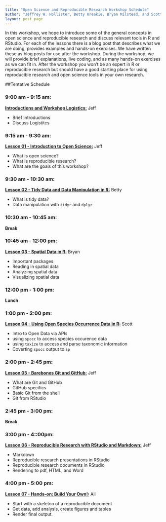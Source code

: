 ```yaml
---
title: "Open Science and Reproducible Research Workshop Schedule"
author: "Jeffrey W. Hollister, Betty Kreakie, Bryan Milstead, and Scott Chamberlain"
layout: post_page
---
```


In this workshop, we hope to introduce some of the general concepts in open science and reproducible research and discuss relevant tools in R and RStudio.  For each of the lessons there is a blog post that describes what we are doing, provides examples and hands-on exercises.  We have written these as blog posts for use after the workshop. During the workshop, we will provide brief explanations, live coding, and as many hands-on exercises as we can fit in.  After the workshop you won't be an expert in R or reproducible research but should have a good starting place for using reproducible research and open science tools in your own research. 

##Tentative Schedule

### 9:00 am - 9:15 am: 

[**Introductions and Workshop Logistics:**](http://jwhollister.com/iale_open_science/2015/06/16/Workshop-Schedule/) Jeff

  - Brief Introductions
  - Discuss Logistitcs

### 9:15 am - 9:30 am: 

[**Lesson 01 - Introduction to Open Science:**](http://jwhollister.com/iale_open_science/2015/07/05/01-Into-To-Open-Science/) Jeff 

  - What is open science?
  - What is reproducible research?
  - What are the goals of this workshop?

### 9:30 am - 10:30 am: 

[**Lesson 02 - Tidy Data and Data Manipulation in R:**](http://jwhollister.com/iale_open_science/2015/07/05/02-Tidy-Data-And-Data-Manipulation/) Betty

  - What is tidy data?
  - Data manipulation with `tidyr` and `dplyr`

### 10:30 am - 10:45 am: 

**Break**

### 10:45 am - 12:00 pm:

[**Lesson 03 - Spatial Data in R:**](http://jwhollister.com/iale_open_science/2015/07/05/03-Spatial-Data-In-R/) Bryan

  - Important packages
  - Reading in spatial data
  - Analyzing spatial data
  - Visualizing spatial data

### 12:00 pm - 1:00 pm: 

**Lunch**

### 1:00 pm - 2:00 pm: 

[**Lesson 04 - Using Open Species Occurrence Data in R:**]() Scott

  - Intro to Open Data via APIs
  - using `spocc` to access species occurence data
  - using `taxize` to access and parse taxonomic information
  - Coverting `spocc` output to `sp`

### 2:00 pm - 2:45 pm: 

[**Lesson 05 - Barebones Git and GitHub:**](http://jwhollister.com/iale_open_science/2015/07/05/05-Barebone-Git-And-Github/) Jeff

  - What are Git and GitHub
  - GitHub specifics
  - Basic Git from the shell
  - Git from RStudio

### 2:45 pm - 3:00 pm: 

**Break**

### 3:00 pm - 4::00pm:

[**Lesson 06 - Reproducible Research with RStudio and Markdown:**](http://jwhollister.com/iale_open_science/2015/07/05/06-Reproducible-Research-With_Rstudio_And-Markdown/) Jeff

  - Markdown
  - Reproducible research presentations in RStudio
  - Reproducible research documents in RStudio
  - Rendering to pdf, HTML, and Word

### 4:00 pm - 5:00 pm: 

[**Lesson 07 - Hands-on: Build Your Own!:**](http://jwhollister.com/iale_open_science/2015/07/05/07-Build-Your-Own/) All

  - Start with a skeleton of a reproducible document
  - Get data, add analysis, create figures and tables
  - Render final output.



